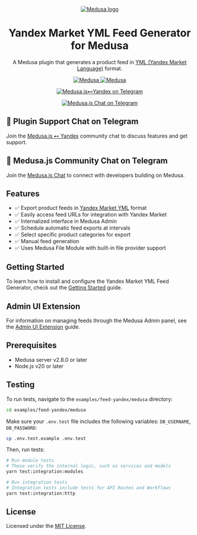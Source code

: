 <p align="center">
  <a href="https://www.medusajs.com">
    <picture>
    <source media="(prefers-color-scheme: dark)" srcset="https://user-images.githubusercontent.com/59018053/229103275-b5e482bb-4601-46e6-8142-244f531cebdb.svg"/>
    <source media="(prefers-color-scheme: light)" srcset="https://user-images.githubusercontent.com/59018053/229103726-e5b529a3-9b3f-4970-8a1f-c6af37f087bf.svg"/>
    <img alt="Medusa logo" src="https://user-images.githubusercontent.com/59018053/229103726-e5b529a3-9b3f-4970-8a1f-c6af37f087bf.svg"/>
    </picture>
  </a>

</p>

<h1 align="center">
Yandex Market YML Feed Generator for Medusa
</h1>

<p align="center">
A Medusa plugin that generates a product feed in <a href="https://yandex.com/support/direct/feeds/requirements-yml.html">YML (Yandex Market Language)</a> format.
</p>

<p align="center">
  <a href="https://medusajs.com">
    <img src="https://img.shields.io/badge/Medusa-^2.8.0-blue?logo=medusa" alt="Medusa" />
  </a>
  <a href="https://medusajs.com">
    <img src="https://img.shields.io/badge/Tested_with_Medusa-v2.10.3-green?logo=checkmarx" alt="Medusa" />
  </a>
</p>

<p align="center">
  <a href="https://t.me/medusajs_yandex">
    <img src="https://img.shields.io/badge/Telegram-Medusa.js⊷Yandex_Support_Chat-0088cc?logo=telegram&style=social" alt="Medusa.js⊷Yandex on Telegram" />
  </a>
</p>

<p align="center">
  <a href="https://t.me/medusajs_chat">
    <img src="https://img.shields.io/badge/Telegram-Medusa.js_Dev_Community_Chat-0088cc?logo=telegram&style=social" alt="Medusa.js Chat on Telegram" />
  </a>
</p>


## 💬 Plugin Support Chat on Telegram

Join the [Medusa.js ⊷ Yandex](https://t.me/medusajs_yandex) community chat to discuss features and get support.

## 👥 Medusa.js Community Chat on Telegram

Join the [Medusa.js Chat](https://t.me/medusajs_chat) to connect with developers building on Medusa.

## Features

- ✅ Export product feeds in [Yandex Market YML](https://yandex.com/support/direct/en/feeds/requirements-yml.html) format
- ✅ Easily access feed URLs for integration with Yandex Market
- ✅ Internalized interface in Medusa Admin
- ✅ Schedule automatic feed exports at intervals
- ✅ Select specific product categories for export
- ✅ Manual feed generation
- ✅ Uses Medusa File Module with built-in file provider support

## Getting Started

To learn how to install and configure the Yandex Market YML Feed Generator, check out the [Getting Started](./getting-started) guide.

## Admin UI Extension

For information on managing feeds through the Medusa Admin panel, see the [Admin UI Extension](./admin-ui-extension) guide.

## Prerequisites

- Medusa server v2.8.0 or later
- Node.js v20 or later

## Testing

To run tests, navigate to the `examples/feed-yandex/medusa` directory:

```bash
cd examples/feed-yandex/medusa
```

Make sure your `.env.test` file includes the following variables: `DB_USERNAME`, `DB_PASSWORD`:

```bash
cp .env.test.example .env.test
```

Then, run tests:

```bash
# Run module tests
# These verify the internal logic, such as services and models
yarn test:integration:modules

# Run integration tests
# Integration tests include tests for API Routes and Workflows
yarn test:integration:http
```

## License

Licensed under the [MIT License](LICENSE).
